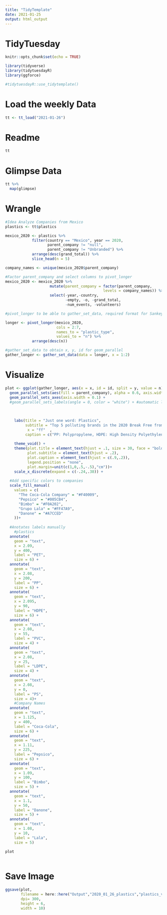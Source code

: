 ```yaml
---
title: "TidyTemplate"
date: 2021-01-25
output: html_output
---
```


# TidyTuesday

```r

knitr::opts_chunk$set(echo = TRUE)

library(tidyverse)
library(tidytuesdayR)
library(ggforce)

#tidytuesdayR::use_tidytemplate()

```

# Load the weekly Data

```r

tt <- tt_load("2021-01-26")

```


# Readme

```r

tt

```


# Glimpse Data

```r

tt %>% 
  map(glimpse)

```

# Wrangle


```r

#Idea Analyze Companies from Mexico
plastics <- tt$plastics

mexico_2020 <- plastics %>%
            filter(country == "Mexico", year == 2020,
                   parent_company != "null",
                   parent_company != "Unbranded") %>%
            arrange(desc(grand_total)) %>%
            slice_head(n = 5)

company_names <- unique(mexico_2020$parent_company)

#Factor parent_company and select columns to pivot_longer
mexico_2020 <- mexico_2020 %>%
                    mutate(parent_company = factor(parent_company, 
                                            levels = company_names)) %>%
                    select(-year,-country, 
                           -empty, -o, -grand_total, 
                           -num_events, -volunteers) 

#pivot_longer to be able to gather_set_data, required format for Sankey plot 

longer <- pivot_longer(mexico_2020, 
                       cols = 2:7, 
                       names_to = "plastic_type", 
                       values_to = "n") %>% 
            arrange(desc(n))

#gather_set_data to obtain x, y, id for geom_parallel
gather_longer <- gather_set_data(data = longer, x = 1:2)

```

# Visualize

```r

plot <- ggplot(gather_longer, aes(x = x, id = id, split = y, value = n)) +
  geom_parallel_sets(aes(fill = parent_company), alpha = 0.6, axis.width = 0.1) +
  geom_parallel_sets_axes(axis.width = 0.1) +
  #geom_parallel_sets_labels(angle = 0, color = "white") + #automatic labeling
    
    
    
    labs(title = "Just one word: Plastics", 
         subtitle = "Top 5 polluting brands in the 2020 Break Free from Plastic cleanups in Mexico. \n                 Some of the goals of this citizen science initiative are holding companies accountable and promoting systemic solutions.",
          x = "ff"  ,
         caption = c("PP: Polypropylene, HDPE: High Density Polyethylene,\n LDPE: Low Density Polyethylene, PS: Polystyrene", "Data from Break Free from Plastic \n Viz by Francisco GF")) +
    
    theme_void() +
    theme(plot.title = element_text(hjust = .1, size = 30, face = "bold"),
          plot.subtitle = element_text(hjust = .2),
          plot.caption = element_text(hjust = c(.9,.2)),
          legend.position = "none",
          plot.margin=unit(c(1,0,.5,-.5),"cm"))+
    scale_x_discrete(expand = c(-.24,.38)) +
  
  #Add specific colors to companies   
  scale_fill_manual(
    values = c(
      "The Coca-Cola Company" = "#F40009",
      "Pepsico" = "#005CB4",
      "Bimbo" = "#F0A202",
      "Grupo Lala" = "#FF47A9",
      "Danone" = "#A7CCED"
    ))+
    
  #Anotates labels manually
    #plastics
  annotate(
    geom = "text",
    x = 2.09,
    y = 400,
    label = "PET",
    size = 6) +
  annotate(
    geom = "text",
    x = 2.08,
    y = 200,
    label = "PP",
    size = 6) +
  annotate(
    geom = "text",
    x = 2.095,
    y = 90,
    label = "HDPE",
    size = 6) +
  annotate(
    geom = "text",
    x = 2.08,
    y = 55,
    label = "PVC",
    size = 4) +
  annotate(
    geom = "text",
    x = 2.08,
    y = 25,
    label = "LDPE",
    size = 4) +
  annotate(
    geom = "text",
    x = 2.08,
    y = 0,
    label = "PS",
    size = 4)+
    #Company Names
  annotate(
    geom = "text",
    x = 1.125,
    y = 400,
    label = "Coca-Cola",
    size = 6) +
  annotate(
    geom = "text",
    x = 1.11,
    y = 225,
    label = "Pepsico",
    size = 6) +
  annotate(
    geom = "text",
    x = 1.09,
    y = 100,
    label = "Bimbo",
    size = 5) +
  annotate(
    geom = "text",
    x = 1.1,
    y = 50,
    label = "Danone",
    size = 5) +
  annotate(
    geom = "text",
    x = 1.08,
    y = 10,
    label = "Lala",
    size = 5)
    
plot
  
```

# Save Image


```r

ggsave(plot,
       filename = here::here("Output","2020_01_26_plastics","plastics_v2.png"),
       dpi= 300,
       height = 6,
       width = 10)

```
